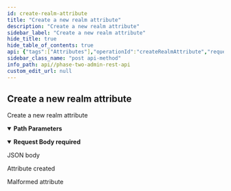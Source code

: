 ```yaml
---
id: create-realm-attribute
title: "Create a new realm attribute"
description: "Create a new realm attribute"
sidebar_label: "Create a new realm attribute"
hide_title: true
hide_table_of_contents: true
api: {"tags":["Attributes"],"operationId":"createRealmAttribute","requestBody":{"description":"JSON body","content":{"application/json":{"schema":{"type":"object","properties":{"name":{"type":"string"},"value":{"type":"string"},"realm":{"type":"string"}},"title":"RealmAttributeRepresentation"}}},"required":true},"responses":{"201":{"description":"Attribute created"},"400":{"description":"Malformed attribute"}},"description":"Create a new realm attribute","parameters":[{"in":"path","name":"realm","description":"realm name (not id!)","required":true,"schema":{"type":"string"},"style":"simple"}],"method":"post","path":"/{realm}/attributes","servers":[{"url":"{protocol}://{host}{port}/auth/realms","variables":{"host":{"enum":["app.phasetwo.io","localhost"],"default":"app.phasetwo.io","description":"API host"},"port":{"enum":["","8081"],"default":"","description":"API port"},"protocol":{"enum":["http","https"],"default":"https"}}}],"security":[{"access_token":[]}],"securitySchemes":{"access_token":{"type":"http","scheme":"bearer","bearerFormat":""}},"jsonRequestBodyExample":{"name":"string","value":"string","realm":"string"},"info":{"title":"Phase Two Admin REST API","description":"This is a REST API reference for the Phase Two Keycloak custom resources. These are extensions to the standard [Keycloak Admin REST API](https://www.keycloak.org/docs-api/17.0/rest-api/index.html).\n\n### Base URI format\nPaths specified in the documentation are relative to the the base URI.\n- Format: `https://<host>:<port>/auth/realms`\n- Example: `https://app.phasetwo.io/auth/realms`\n\n### Authentication\nAuthentication is achieved by using the `Authentication: Bearer <token>` header in all requests. This is either the access token received from a normal authentication, or by a request directly to the OpenID Connect token endpoint.\n\nIt is recommended that you use a Keycloak Admin Client, such as [this one for Javascript](https://github.com/keycloak/keycloak-nodejs-admin-client), as they take care of authentication, getting an access token, and refreshing it when it expires.\n\n#### Client credentials grant example\n```\nPOST /auth/realms/test-realm/protocol/openid-connect/token\nHost: app.phasetwo.io\nAccept: application/json\nContent-type: application/x-www-form-urlencoded\n\ngrant_type=client_credentials&client_id=admin-cli&client_secret=fd649804-3a74-4d69-acaa-8f065c6b7da1\n```\n\n#### Password grant example\n```\nPOST /auth/realms/test-realm/protocol/openid-connect/token\nHost: app.phasetwo.io\nAccept: application/json\nContent-type: application/x-www-form-urlencoded\n\ngrant_type=password&username=uname@foo.com&password=pwd123AZY&client_id=admin-cli\n```\n\n### SDKs\nModern API libraries are available for several common languages. These are available as open source at the links below, or you can choose to generate your own using our [OpenAPI spec file](https://raw.githubusercontent.com/p2-inc/phasetwo-docs/master/openapi.yaml).\n\n| Language | Library |\n| --- | --- |\n| Java (and other JVM langs) | https://github.com/p2-inc/phasetwo-java |\n| JavaScript/TypeScript | https://github.com/p2-inc/phasetwo-js |\n| Python | https://github.com/p2-inc/phasetwo-python |\n","version":"v1"},"postman":{"name":"Create a new realm attribute","description":{"type":"text/plain"},"url":{"path":[":realm","attributes"],"host":["{{baseUrl}}"],"query":[],"variable":[{"disabled":false,"description":{"content":"(Required) realm name (not id!)","type":"text/plain"},"type":"any","value":"","key":"realm"}]},"header":[{"key":"Content-Type","value":"application/json"}],"method":"POST","body":{"mode":"raw","raw":"\"\"","options":{"raw":{"language":"json"}}}}}
sidebar_class_name: "post api-method"
info_path: api//phase-two-admin-rest-api
custom_edit_url: null
---
```



## Create a new realm attribute



Create a new realm attribute

<details style={{"marginBottom":"1rem"}} data-collapsed={false} open={true}><summary style={{}}><strong>Path Parameters</strong></summary><div><ul><ParamsItem className={"paramsItem"} param={{"in":"path","name":"realm","description":"realm name (not id!)","required":true,"schema":{"type":"string"},"style":"simple"}}></ParamsItem></ul></div></details><MimeTabs><TabItem label={"application/json"} value={"application/json-schema"}><details style={{}} data-collapsed={false} open={true}><summary style={{"textAlign":"left"}}><strong>Request Body</strong><strong style={{"fontSize":"var(--ifm-code-font-size)","color":"var(--openapi-required)"}}> required</strong></summary><div style={{"textAlign":"left","marginLeft":"1rem"}}><div style={{"marginTop":"1rem","marginBottom":"1rem"}}>

JSON body

</div></div><ul style={{"marginLeft":"1rem"}}><SchemaItem collapsible={false} name={"name"} required={false} schemaName={"string"} qualifierMessage={undefined} schema={{"type":"string"}}></SchemaItem><SchemaItem collapsible={false} name={"value"} required={false} schemaName={"string"} qualifierMessage={undefined} schema={{"type":"string"}}></SchemaItem><SchemaItem collapsible={false} name={"realm"} required={false} schemaName={"string"} qualifierMessage={undefined} schema={{"type":"string"}}></SchemaItem></ul></details></TabItem></MimeTabs><div><ApiTabs><TabItem label={"201"} value={"201"}><div>

Attribute created

</div><div></div></TabItem><TabItem label={"400"} value={"400"}><div>

Malformed attribute

</div><div></div></TabItem></ApiTabs></div>
      